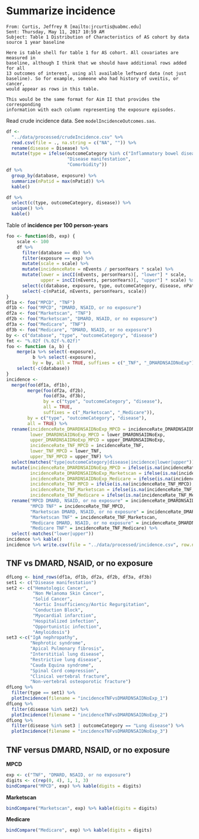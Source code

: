 # Summarize incidence

```
From: Curtis, Jeffrey R [mailto:jrcurtis@uabmc.edu] 
Sent: Thursday, May 11, 2017 10:59 AM
Subject: Table 1 Distribution of Characteristics of AS cohort by data source 1 year baseline

Here is table shell for table 1 for AS cohort. All covariates are measured in
baseline, although I think that we should have additional rows added for all
13 outcomes of interest, using all available leftward data (not just
baseline). So for example, someone who had history of uveitis, or cancer,
would appear as rows in this table.

This would be the same format for Aim II that provides the corresponding
information with each column representing the exposure episodes.
```

Read crude incidence data.
See `modelIncidenceOutcomes.sas`.

```r
df <-
  "../data/processed/crudeIncidence.csv" %>% 
  read.csv(file = ., na.string = c("NA", "")) %>% 
  rename(disease = Disease) %>% 
  mutate(type = ifelse(outcomeCategory %in% c("Inflammatory bowel disease", "PsO/PsA", "Uveitis"),
                       "Disease manifestation",
                       "Comorbidity"))
df %>% 
  group_by(database, exposure) %>% 
  summarize(nPatid = max(nPatid)) %>% 
  kable()
```

\newline

```r
df %>% 
  select(c(type, outcomeCategory, disease)) %>% 
  unique() %>% 
  kable()
```

Table of **incidence per 100 person-years**

```r
foo <- function(db, exp) {
    scale <- 100
    df %>% 
      filter(database == db) %>% 
      filter(exposure == exp) %>%
      mutate(scale = scale) %>% 
      mutate(incidenceRate = nEvents / personYears * scale) %>% 
      mutate(lower = incCI(nEvents, personYears)[, "lower"] * scale,
             upper = incCI(nEvents, personYears)[, "upper"] * scale) %>% 
      select(c(database, exposure, type, outcomeCategory, disease, nPatid, nEvents, personYears, scale, incidenceRate, lower, upper)) %>% 
      select(-c(nPatid, nEvents, personYears, scale))
}
df1a <- foo("MPCD", "TNF")
df1b <- foo("MPCD", "DMARD, NSAID, or no exposure")
df2a <- foo("Marketscan", "TNF")
df2b <- foo("Marketscan", "DMARD, NSAID, or no exposure")
df3a <- foo("Medicare", "TNF")
df3b <- foo("Medicare", "DMARD, NSAID, or no exposure")
by <- c("database", "type", "outcomeCategory", "disease")
fmt <- "%.02f (%.02f-%.02f)"
foo <- function (a, b) {
    merge(a %>% select(-exposure), 
          b %>% select(-exposure), 
          by = by, all = TRUE, suffixes = c("_TNF", "_DMARDNSAIDNoExp")) %>% 
    select(-c(database))
}
incidence <- 
  merge(foo(df1a, df1b), 
        merge(foo(df2a, df2b),
              foo(df3a, df3b),
              by = c("type", "outcomeCategory", "disease"),
              all = TRUE,
              suffixes = c("_Marketscan", "_Medicare")),
        by = c("type", "outcomeCategory", "disease"),
        all = TRUE) %>% 
  rename(incidenceRate_DMARDNSAIDNoExp_MPCD = incidenceRate_DMARDNSAIDNoExp,
         lower_DMARDNSAIDNoExp_MPCD = lower_DMARDNSAIDNoExp,
         upper_DMARDNSAIDNoExp_MPCD = upper_DMARDNSAIDNoExp,
         incidenceRate_TNF_MPCD = incidenceRate_TNF,
         lower_TNF_MPCD = lower_TNF,
         upper_TNF_MPCD = upper_TNF) %>%
  select(matches("type|outcomeCategory|disease|incidence|lower|upper")) %>% 
  mutate(incidenceRate_DMARDNSAIDNoExp_MPCD = ifelse(is.na(incidenceRate_DMARDNSAIDNoExp_MPCD), "0", sprintf(fmt, incidenceRate_DMARDNSAIDNoExp_MPCD, lower_DMARDNSAIDNoExp_MPCD, upper_DMARDNSAIDNoExp_MPCD)),
         incidenceRate_DMARDNSAIDNoExp_Marketscan = ifelse(is.na(incidenceRate_DMARDNSAIDNoExp_Marketscan), "0", sprintf(fmt, incidenceRate_DMARDNSAIDNoExp_Marketscan, lower_DMARDNSAIDNoExp_Marketscan, upper_DMARDNSAIDNoExp_Marketscan)),
         incidenceRate_DMARDNSAIDNoExp_Medicare = ifelse(is.na(incidenceRate_DMARDNSAIDNoExp_Medicare), "0", sprintf(fmt, incidenceRate_DMARDNSAIDNoExp_Medicare, lower_DMARDNSAIDNoExp_Medicare, upper_DMARDNSAIDNoExp_Medicare)),
         incidenceRate_TNF_MPCD = ifelse(is.na(incidenceRate_TNF_MPCD), "0", sprintf(fmt, incidenceRate_TNF_MPCD, lower_TNF_MPCD, upper_TNF_MPCD)),
         incidenceRate_TNF_Marketscan = ifelse(is.na(incidenceRate_TNF_Marketscan), "0", sprintf(fmt, incidenceRate_TNF_Marketscan, lower_TNF_Marketscan, upper_TNF_Marketscan)),
         incidenceRate_TNF_Medicare = ifelse(is.na(incidenceRate_TNF_Medicare), "0", sprintf(fmt, incidenceRate_TNF_Medicare, lower_TNF_Medicare, upper_TNF_Medicare))) %>% 
  rename("MPCD DMARD, NSAID, or no exposure" = incidenceRate_DMARDNSAIDNoExp_MPCD,
         "MPCD TNF" = incidenceRate_TNF_MPCD,
         "Marketscan DMARD, NSAID, or no exposure" = incidenceRate_DMARDNSAIDNoExp_Marketscan,
         "Marketscan TNF" = incidenceRate_TNF_Marketscan,
         "Medicare DMARD, NSAID, or no exposure" = incidenceRate_DMARDNSAIDNoExp_Medicare,
         "Medicare TNF" = incidenceRate_TNF_Medicare) %>% 
  select(-matches("lower|upper"))
incidence %>% kable()
incidence %>% write.csv(file = "../data/processed/incidence.csv", row.names = FALSE)
```


## TNF vs DMARD, NSAID, or no exposure

```r
dfLong <- bind_rows(df1a, df1b, df2a, df2b, df3a, df3b)
set1 <- c("Disease manifestation")
set2 <- c("Hematologic Cancer",
          "Non Melanoma Skin Cancer",
          "Solid Cancer",
          "Aortic Insufficiency/Aortic Regurgitation",
          "Conduction Block",
          "Myocardial infarction",
          "Hospitalized infection",
          "Opportunistic infection",
          "Amyloidosis")
set3 <-c("IgA nephropathy",
         "Nephrotic syndrome",
         "Apical Pulmonary fibrosis",
         "Interstitial lung disease",
         "Restrictive lung disease",
         "Cauda Equina syndrome",
         "Spinal Cord compression",
         "Clinical vertebral fracture",
         "Non-vertebral osteoporotic fracture")
dfLong %>% 
  filter(type == set1) %>% 
  plotIncidence(filename = "incidenceTNFvsDMARDNSAIDNoExp_1")
dfLong %>% 
  filter(disease %in% set2) %>% 
  plotIncidence(filename = "incidenceTNFvsDMARDNSAIDNoExp_2")
dfLong %>% 
  filter(disease %in% set3 | outcomeCategory == "Lung disease") %>% 
  plotIncidence(filename = "incidenceTNFvsDMARDNSAIDNoExp_3")
```


## **TNF** versus **DMARD, NSAID, or no exposure**

**MPCD**

```r
exp <- c("TNF", "DMARD, NSAID, or no exposure")
digits <- c(rep(0, 4), 1, 1, 3)
bindCompare("MPCD", exp) %>% kable(digits = digits)
```

**Marketscan**

```r
bindCompare("Marketscan", exp) %>% kable(digits = digits)
```

**Medicare**

```r
bindCompare("Medicare", exp) %>% kable(digits = digits)
```
